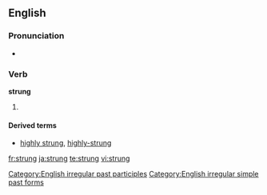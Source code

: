 ==English==

===Pronunciation===
* {{IPA|/'stɻʌɳ/}}
*: {{rhymes|ʌŋ}}

===Verb===
'''strung'''

# {{past of|[[string]]}}

====Derived terms====
* [[highly strung]], [[highly-strung]]

[[Category:English irregular past participles]]
[[Category:English irregular simple past forms]]

[[fr:strung]]
[[ja:strung]]
[[te:strung]]
[[vi:strung]]